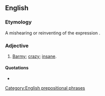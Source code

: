 ==English==

===Etymology===
A mishearing or reinventing of the expression {{m|en|off one's rocker|}}.

===Adjective===
{{head|en|adjective}}

# {{lb|en|malapropism}} [[barmy|Barmy]]; [[crazy]]; [[insane]].

====Quotations====
* {{seeCites}}

[[Category:English prepositional phrases]]